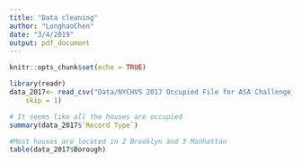 ```yaml
---
title: "Data cleaning"
author: "LonghaoChen"
date: "3/4/2019"
output: pdf_document
---
```


```r
knitr::opts_chunk$set(echo = TRUE)
```


```r
library(readr)
data_2017<- read_csv("Data/NYCHVS 2017 Occupied File for ASA Challenge_CSV.csv", 
    skip = 1)

# It seems like all the houses are occupied
summary(data_2017$`Record Type`) 

#Most houses are located in 2 Brooklyn and 3 Manhattan
table(data_2017$Borough)

```

